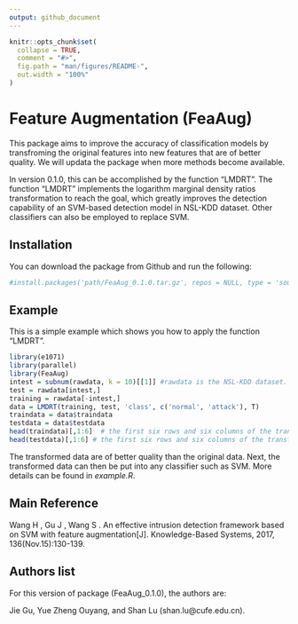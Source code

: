 ```yaml
---
output: github_document
---
```


<!-- README.md is generated from README.Rmd. Please edit that file -->

```r
knitr::opts_chunk$set(
  collapse = TRUE,
  comment = "#>",
  fig.path = "man/figures/README-",
  out.width = "100%"
)
```

# Feature Augmentation (FeaAug)
<!-- badges: start -->
<!-- badges: end -->
This package aims to improve the accuracy of classification models by transfroming the original features into new features that are of better quality. We will updata the package when more methods become available.

In version 0.1.0, this can be accomplished by the function "LMDRT". The function "LMDRT" implements the logarithm marginal density ratios transformation to reach the goal, which greatly improves the detection capability of an SVM-based detection model in NSL-KDD dataset. Other classifiers can also be employed to replace SVM.

## Installation

You can download the package from Github and run the following:

```r
#install.packages('path/FeaAug_0.1.0.tar.gz', repos = NULL, type = 'source')
```

## Example

This is a simple example which shows you how to apply the function "LMDRT".

```r
library(e1071)
library(parallel)
library(FeaAug)
intest = subnum(rawdata, k = 10)[[1]] #rawdata is the NSL-KDD dataset.
test = rawdata[intest,]
training = rawdata[-intest,]
data = LMDRT(training, test, 'class', c('normal', 'attack'), T)
traindata = data$traindata
testdata = data$testdata
head(traindata)[,1:6]  # the first six rows and six columns of the transformed train dataset
head(testdata)[,1:6] # the first six rows and six columns of the transformed test dataset
```

The transformed data are of better quality than the original data. Next, the transformed data can then be put into any classifier such as SVM. More details can be found in *example.R*.


##	Main Reference

Wang H , Gu J , Wang S . An effective intrusion detection framework based on SVM with feature augmentation[J]. Knowledge-Based Systems, 2017, 136(Nov.15):130-139. 

##	Authors list

For this version of package (FeaAug_0.1.0), the authors are:

Jie Gu, Yue Zheng Ouyang, and Shan Lu (shan.lu@cufe.edu.cn).
